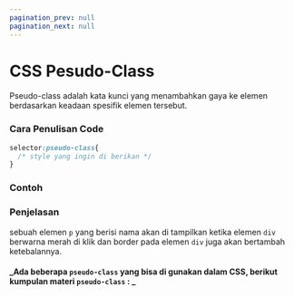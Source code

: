 ```yaml
---
pagination_prev: null
pagination_next: null
---
```


# CSS Pesudo-Class

Pseudo-class adalah kata kunci yang menambahkan gaya ke elemen berdasarkan keadaan spesifik elemen tersebut.

### Cara Penulisan Code 

```css 
selector:pseudo-class{
  /* style yang ingin di berikan */
}
```

### Contoh 

<Codepen dataSlugHash="XWGvqzL" title="pseudo class - index" />

### Penjelasan 

sebuah elemen `p` yang berisi nama akan di tampilkan ketika elemen `div` berwarna merah di klik dan border pada elemen `div` juga akan bertambah ketebalannya.


#### _Ada beberapa `pseudo-class` yang bisa di gunakan dalam CSS, berikut kumpulan materi `pseudo-class` : _

<DocCardList />
